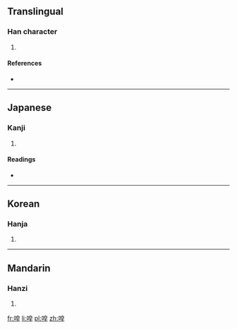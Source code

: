 ==Translingual==

===Han character===
{{Han char|rn=30|rad=口|as=07|sn=10|four=|canj=口竹日十 (RHAJ), XX口竹日 (XXRHA)}}

# {{defn|Han|sort=口07}}

====References====
* {{Han ref|kx=0193.051|dkj=03742|dj=0413.120|hdz=10631.060|uh=5515|ud=21781}}

----

==Japanese==

===Kanji===
{{ja-kanji|grade=|rs=口07}}

# {{defn|lang=ja|sort=口07}}

====Readings====
* {{ja-readings|on=[[そう]] (sō)|kun=[[さわがしい]] (sawagashii)}}

----

==Korean==

===Hanja===
{{ko-hanja|hangeul=조|rv=jo|mr=cho}}

# {{defn|lang=ko|sort=口07}}

----

==Mandarin==

===Hanzi===
{{cmn-hanzi|pin=[[gòng]] ([[gong4]]), [[zào]] ([[zao4]])|wg=kung<sup>4</sup>, tsao<sup>4</sup>}}

# {{defn|lang=cmn|sort=口07}}

[[fr:唕]]
[[li:唕]]
[[pl:唕]]
[[zh:唕]]